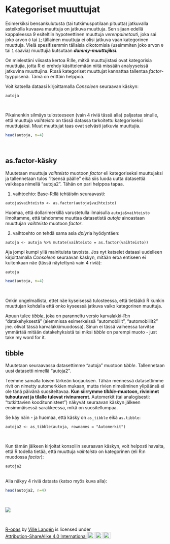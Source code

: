 # Kategoriset muuttujat

Esimerkiksi bensankulutusta (tai tutkimuspotilaan pituutta) jatkuvalla asteikolla kuvaava muuttuja on jatkuva muuttuja. Sen sijaan edellä kappaleessa 9 esiteltiin hypoteettinen muuttuja *verenpainetauti*, joka sai joko arvon ```0``` tai ```1```; tällainen muuttuja ei olisi jatkuva vaan kategorinen muuttuja. Vielä spesifisemmin tällaisia dikotomisia (useimmiten joko arvon ```0``` tai ```1``` saavia) muuttujia kutsutaan ***dummy-muuttujiksi***.

On mielestäni viisasta kertoa R:lle, mitkä muuttujistasi ovat kategorisia muuttujia, jotta R ei erehdy käsittelemään niitä missään analyyseissä jatkuvina muuttujina. R:ssä kategoriset muuttujat kannattaa tallentaa *factor*-tyyppisenä. Tämä on erittäin helppoa.

Voit katsella dataasi kirjoittamalla *Consoleen* seuraavan käskyn:

```
autoja
```

<br>

Pikainenkin silmäys tulosteeseen (vain 4 riviä tässä alla) paljastaa sinulle, että muuttuja *vaihteisto* on tässä datassa tarkoitettu kategoriseksi muuttujaksi. Muut muuttujat taas ovat selvästi jatkuvia muuttujia.


```r

head(autoja, n=4)

```

<br>

## as.factor-käsky

Muutetaan muuttuja *vaihteisto* muotoon *factor* eli kategoriseksi muuttujaksi ja tallennetaan tulos "itsensä päälle" eikä siis luoda uutta datasettiä vaikkapa nimellä "autoja2". Tähän on pari helppoa tapaa.

1. vaihtoehto: Base-R:llä tehtäisiin seuraavasti:

```
autoja$vaihteisto <- as.factor(autoja$vaihteisto)
```

Huomaa, että dollarimerkillä varustetulla ilmaisulla ```autoja$vaihteisto``` ilmoitamme, että tahdomme muuttaa datasetistä *autoja* ainoastaan muuttujan *vaihteisto* muotoon *factor*. 

2. vaihtoehto on tehdä sama asia *dplyr*ia hyödyntäen:

```
autoja <- autoja %>% mutate(vaihteisto = as.factor(vaihteisto))
```

Aja jompi kumpi yllä mainituista tavoista. Jos nyt katselet dataasi uudelleen kirjoittamalla *Consoleen* seuraavan käskyn, mitään eroa entiseen ei kuitenkaan näe (tässä näytettynä vain 4 riviä):

```
autoja
```


```r

head(autoja, n=4)

```



<br>

Onkin  ongelmallista, ettet näe kyseisessä tulosteessa, että tietääkö R kunkin muuttujan kohdalla että onko kyseessä jatkuva vaiko kategorinen muuttuja.

Apuun tulee *tibble*, joka on paranneltu versio karvalakki-R:n "datakehyksestä" (aiemmissa esimerkeissä "automobiilit", "automobiilit2" jne. olivat tässä karvalakkimuodossa). Sinun ei tässä vaiheessa tarvitse ymmärtää mitään datakehyksistä tai miksi *tibble* on parempi muoto - just take my word for it.

## tibble

Muutetaan seuraavassa datasettimme "autoja" muotoon *tibble*. Tallennetaan uusi datasetti nimellä "autoja2".

Teemme samalla toisen tärkeän korjauksen. Tähän mennessä datasettimme rivit on nimetty automerkkien mukaan, mutta rivien nimeäminen ylipäänsä ei ole tänä päivänä suositeltavaa. **Kun siirrymme *tibble*-muotoon, rivinimet tuhoutuvat ja tilalle tulevat rivinumerot**. Automerkit (tai analogisesti: "tutkittavien kooditunnisteet") näkyvät seuraavan käskyn jälkeen ensimmäisessä sarakkeessa, mikä on suositellumpaa.

Se käy näin - ja huomaa, että käsky on ```as_tibble``` eikä ```as.tibble```:

```
autoja2 <- as_tibble(autoja, rownames = "Automerkit")

```

<br>

Kun tämän jälkeen kirjoitat konsoliin seuraavan käskyn, voit helposti havaita, että R todella tietää, että muuttuja *vaihteisto* on kategorinen (eli R:n muodossa *factor*):


```
autoja2
```

<br>
Alla näkyy 4 riviä datasta (katso myös kuva alla):


```r

head(autoja2, n=4)

```

<br>

![](images/tibble.png)

<br>
<p xmlns:cc="http://creativecommons.org/ns#" xmlns:dct="http://purl.org/dc/terms/"><a property="dct:title" rel="cc:attributionURL" href="https://vldesign.kapsi.fi/r/">R-opas</a> by <a rel="cc:attributionURL dct:creator" property="cc:attributionName" href="http://www.linkedin.com/in/ville-langen">Ville Langén</a> is licensed under <a href="http://creativecommons.org/licenses/by-sa/4.0/?ref=chooser-v1" target="_blank" rel="license noopener noreferrer" style="display:inline-block;">Attribution-ShareAlike 4.0 International<img style="height:22px!important;margin-left:3px;vertical-align:text-bottom;" src="https://mirrors.creativecommons.org/presskit/icons/cc.svg?ref=chooser-v1"><img style="height:22px!important;margin-left:3px;vertical-align:text-bottom;" src="https://mirrors.creativecommons.org/presskit/icons/by.svg?ref=chooser-v1"><img style="height:22px!important;margin-left:3px;vertical-align:text-bottom;" src="https://mirrors.creativecommons.org/presskit/icons/sa.svg?ref=chooser-v1"></a></p>
